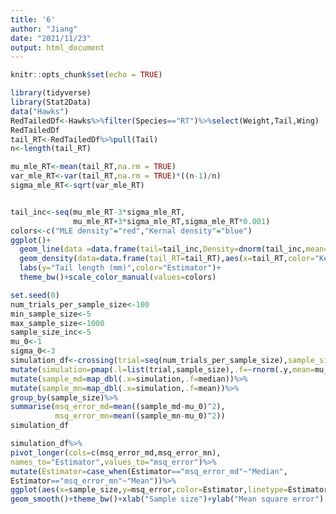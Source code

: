 ```yaml
---
title: '6'
author: "Jiang"
date: "2021/11/23"
output: html_document
---
```


```r
knitr::opts_chunk$set(echo = TRUE)
```

```r
library(tidyverse)
library(Stat2Data)
data("Hawks")
RedTailedDf<-Hawks%>%filter(Species=="RT")%>%select(Weight,Tail,Wing)
RedTailedDf
tail_RT<-RedTailedDf%>%pull(Tail)
n<-length(tail_RT)

mu_mle_RT<-mean(tail_RT,na.rm = TRUE)
var_mle_RT<-var(tail_RT,na.rm = TRUE)*((n-1)/n)
sigma_mle_RT<-sqrt(var_mle_RT)


tail_inc<-seq(mu_mle_RT-3*sigma_mle_RT,
              mu_mle_RT+3*sigma_mle_RT,sigma_mle_RT*0.001)
colors<-c("MLE density"="red","Kernal density"="blue")
ggplot()+
  geom_line(data =data.frame(tail=tail_inc,Density=dnorm(tail_inc,mean=mu_mle_RT,sd=sigma_mle_RT)),aes(x=tail,y=Density,color="MLE density"))+
  geom_density(data=data.frame(tail_RT=tail_RT),aes(x=tail_RT,color="Kernal density"))+
  labs(y="Tail length (mm)",color="Estimator")+
  theme_bw()+scale_color_manual(values=colors)
```

```r

set.seed(0)
num_trials_per_sample_size<-100
min_sample_size<-5
max_sample_size<-1000
sample_size_inc<-5
mu_0<-1
sigma_0<-3
simulation_df<-crossing(trial=seq(num_trials_per_sample_size),sample_size=seq(min_sample_size,max_sample_size,sample_size_inc))%>%
mutate(simulation=pmap(.l=list(trial,sample_size),.f=~rnorm(.y,mean=mu_0,sd=sigma_0)))%>%
mutate(sample_md=map_dbl(.x=simulation,.f=median))%>%
mutate(sample_mn=map_dbl(.x=simulation,.f=mean))%>%
group_by(sample_size)%>%
summarise(msq_error_md=mean((sample_md-mu_0)^2),
          msq_error_mn=mean((sample_mn-mu_0)^2))
simulation_df

simulation_df%>%
pivot_longer(cols=c(msq_error_md,msq_error_mn),
names_to="Estimator",values_to="msq_error")%>%
mutate(Estimator=case_when(Estimator=="msq_error_md"~"Median",
Estimator=="msq_error_mn"~"Mean"))%>%
ggplot(aes(x=sample_size,y=msq_error,color=Estimator,linetype=Estimator))+
geom_smooth()+theme_bw()+xlab("Sample size")+ylab("Mean square error")
```